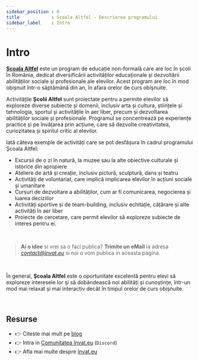 ```yaml
---
sidebar_position : 0
title            : Scoala Altfel - Descrierea programului
sidebar_label    : Intro
---
```


# Intro

**[Școala Altfel](/scoala-altfel)** este un program de educație non-formală care are loc în școli în România, dedicat diversificării activităților educaționale și dezvoltării abilităților sociale și profesionale ale elevilor. 
Acest program are loc în mod obișnuit într-o săptămână din an, în afara orelor de curs obișnuite.

Activitățile **Școlii Altfel** sunt proiectate pentru a permite elevilor să exploreze diverse subiecte și domenii, inclusiv arta și cultura, științele și tehnologia, 
sportul și activitățile în aer liber, precum și dezvoltarea abilităților sociale și profesionale.
Programul se concentrează pe experiențe practice și pe învățarea prin acțiune, care să dezvolte creativitatea, curiozitatea și spiritul critic al elevilor.

Iată câteva exemple de activități care se pot desfășura în cadrul programului Școala Altfel:

- Excursii de o zi în natură, la muzee sau la alte obiective culturale și istorice din apropiere
- Ateliere de artă și creație, inclusiv pictură, sculptură, dans și teatru
- Activități de voluntariat, care implică implicarea elevilor în acțiuni sociale și umanitare
- Cursuri de dezvoltare a abilităților, cum ar fi comunicarea, negocierea și luarea deciziilor
- Activități sportive și de team-building, inclusiv echitație, cățărare și alte activități în aer liber
- Proiecte de cercetare, care permit elevilor să exploreze subiecte de interes pentru ei.

<br />

> **Ai o idee** si vrei sa o faci publica? **Trimite un eMail** la adresa *contact@invat.eu* si noi o vom publica in aceasta pagina.

<br />

În general, **Școala Altfel** este o oportunitate excelentă pentru elevi să exploreze interesele lor și să dobândească noi abilități și cunoștințe, 
într-un mod mai relaxat și mai interactiv decât în timpul orelor de curs obișnuite.

<br />

## Resurse

- 👉 Citeste mai mult pe [blog](https://www.blog.invat.eu/)
- 👉 Intra in [Comunitatea Invat.eu](https://discord.gg/gQEtVe2k) (`Discord`)  
- 👉 Afla mai multe despre [Invat.eu](/intro) 

